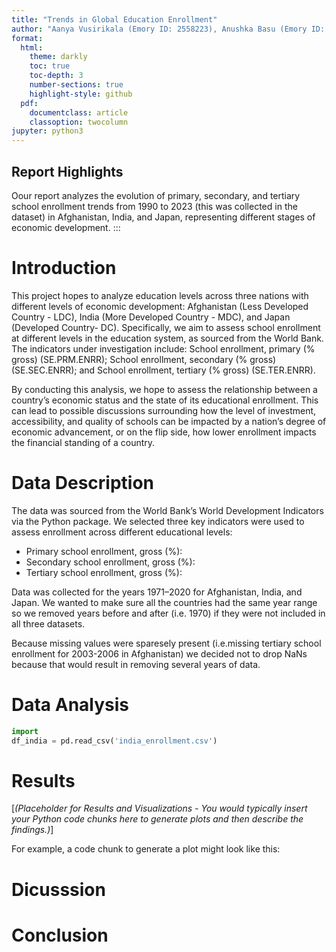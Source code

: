 ```yaml
---
title: "Trends in Global Education Enrollment"
author: "Aanya Vusirikala (Emory ID: 2558223), Anushka Basu (Emory ID: 2551669), Saanvi Sood (Emory ID: 2494531), Brian Tekadtuera (Emory ID: 2577545)"
format:
  html:
    theme: darkly 
    toc: true
    toc-depth: 3
    number-sections: true
    highlight-style: github  
  pdf:
    documentclass: article
    classoption: twocolumn  
jupyter: python3
---
```


## Report Highlights

Oour report analyzes the evolution of primary, secondary, and tertiary school enrollment trends from 1990 to 2023 (this was collected in the dataset) in Afghanistan, India, and Japan, representing different stages of economic development.
:::

# Introduction

This project hopes to analyze education levels across three nations with different levels of economic development: Afghanistan (Less Developed Country - LDC), India (More Developed Country - MDC), and Japan (Developed Country- DC). Specifically, we aim to assess school enrollment at different levels in the education system, as sourced from the World Bank. The indicators under investigation include: School enrollment, primary (% gross) (SE.PRM.ENRR); School enrollment, secondary (% gross) (SE.SEC.ENRR); and School enrollment, tertiary (% gross) (SE.TER.ENRR). 


By conducting this analysis, we hope to assess the relationship between a country’s economic status and the state of its educational enrollment. This can lead to possible discussions surrounding how the level of investment, accessibility, and quality of schools can be impacted by a nation’s degree of economic advancement, or on the flip side, how lower enrollment impacts the financial standing of a country. 

# Data Description

The data was sourced from the World Bank’s World Development Indicators via the \indicator{wbgapi} Python package. We selected three key indicators were used to assess enrollment across different educational levels:

- Primary school enrollment, gross (%): \indicator{SE.PRM.ENRR}
- Secondary school enrollment, gross (%): \indicator{SE.SEC.ENRR}
- Tertiary school enrollment, gross (%): \indicator{SE.TER.ENRR}

Data was collected for the years 1971–2020 for Afghanistan, India, and Japan. We wanted to make sure all the countries had the same year range so we removed years before and after (i.e. 1970) if they were not included in all three datasets. 

Because missing values were sparesely present (i.e.missing tertiary school enrollment for 2003-2006 in Afghanistan) we decided not to drop NaNs because that would result in removing several years of data.  

# Data Analysis

```python
import 
df_india = pd.read_csv('india_enrollment.csv')


```


# Results 

[*(Placeholder for Results and Visualizations - You would typically insert your Python code chunks here to generate plots and then describe the findings.)*]

For example, a code chunk to generate a plot might look like this:


# Dicusssion


# Conclusion



